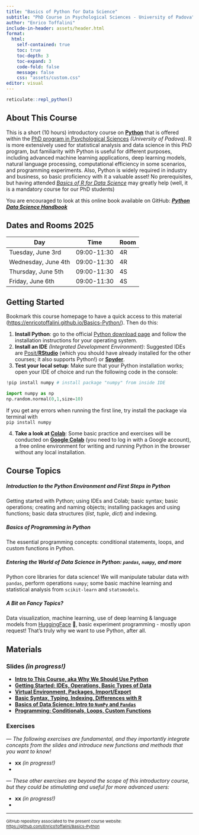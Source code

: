 ```yaml
---
title: "Basics of Python for Data Science"
subtitle: "PhD Course in Psychological Sciences - University of Padova"
author: "Enrico Toffalini"
include-in-header: assets/header.html
format: 
  html:
    self-contained: true
    toc: true   
    toc-depth: 3 
    toc-expand: 3 
    code-fold: false 
    message: false
    css: "assets/custom.css"
editor: visual
---
```


```r
reticulate::repl_python()
```

## About This Course

This is a short (10 hours) introductory course on <a href="https://www.python.org/" target=_blank>**Python**</a> that is offered within the <a href="https://dottorato.psy.unipd.it/en" target="_blank">PhD program in Psychological Sciences</a> *(University of Padova)*. R is more extensively used for statistical analysis and data science in this PhD program, but familiarity with Python is useful for different purposes, including advanced machine learning applications, deep learning models, natural language processing, computational efficiency in some scenarios, and programming experiments. Also, Python is widely required in industry and business, so basic proficiency with it a valuable asset! No prerequisites, but having attended <a href="https://enricotoffalini.github.io/Basics-R/" target="_blank">*Basics of R for Data Science*</a> may greatly help (well, it is a mandatory course for our PhD students)

You are encouraged to look at this online book available on GitHub: <a href="https://jakevdp.github.io/PythonDataScienceHandbook//" target="_blank">***Python Data Science Handbook***</a>

## Dates and Rooms 2025

| Day                 | Time        | Room |
|---------------------|-------------|------|
| Tuesday, June 3rd   | 09:00-11:30 | 4R   |
| Wednesday, June 4th | 09:00-11:30 | 4R   |
| Thursday, June 5th  | 09:00-11:30 | 4S   |
| Friday, June 6th    | 09:00-11:30 | 4S   |

## Getting Started

Bookmark this course homepage to have a quick access to this material (<a href="https://enricotoffalini.github.io/Basics-Python/">https://enricotoffalini.github.io/Basics-Python/</a>). Then do this:

1.  **Install Python**: go to the official <a href="https://www.python.org/downloads/" target="_blank">Python download page</a> and follow the installation instructions for your operating system.
2.  **Install an IDE** *(Integrated Development Environment)*: Suggested IDEs are <a href="https://posit.co/download/rstudio-desktop/" target="_blank">Posit/**RStudio**</a> (which you should have already installed for the other courses; it also supports Python!) or <a href="https://www.spyder-ide.org/" target="_blank">**Spyder**</a>.
3.  **Test your local setup**: Make sure that your Python installation works; open your IDE of choice and run the following code in the console:

```python
!pip install numpy # install package "numpy" from inside IDE

import numpy as np
np.random.normal(0,1,size=10)
```

If you get any errors when running the first line, try install the package via terminal with <br/> `pip install numpy`

4.  **Take a look at <a href="https://colab.research.google.com/" target="_blank">Colab</a>**: Some basic practice and exercises will be conducted on <a href="https://colab.research.google.com/" target="_blank">**Google Colab**</a> (you need to log in with a Google account), a free online environment for writing and running Python in the browser without any local installation.

## Course Topics

##### Introduction to the Python Environment and First Steps in Python

Getting started with Python; using IDEs and Colab; basic syntax; basic operations; creating and naming objects; installing packages and using functions; basic data structures (*list*, *tuple*, *dict*) and indexing.

##### Basics of Programming in Python

The essential programming concepts: conditional statements, loops, and custom functions in Python.

##### Entering the World of Data Science in Python: `pandas`, `numpy`, and more

Python core libraries for data science! We will manipulate tabular data with `pandas`, perform operations `numpy`; some basic machine learning and statistical analysis from `scikit-learn` and `statsmodels`.

##### A Bit on Fancy Topics?

Data visualization, machine learning, use of deep learning & language models from <a href="https://huggingface.co/" target="_blank">HuggingFace</a> 🤗, basic experiment programming - mostly upon request! That's truly why we want to use Python, after all.

## Materials

### Slides *(in progress!)*

- [**Intro to This Course, aka Why We Should Use Python**](Slides/00.IntroPython.html){target="_blank"}
- [**Getting Started: IDEs, Operations, Basic Types of Data**](Slides/01.GettingStartedPython.html){target="_blank"}
- [**Virtual Environment, Packages, Import/Export**](Slides/02.EnvironmentPython.html){target="_blank"}
- [**Basic Syntax, Typing, Indexing, Differences with R**](Slides/03.PythonRdifferences.html){target="_blank"}
- [**Basics of Data Science: Intro to `NumPy` and `Pandas`**](Slides/10.NumpyPandas.html){target="_blank"}
- [**Programming: Conditionals, Loops, Custom Functions**](Slides/20.Programming.html){target="_blank"}

### Exercises

*— The following exercises are fundamental, and they importantly integrate concepts from the slides and introduce new functions and methods that you want to know!*

-   **xx** *(in progress!)*
-   

*— These other exercises are beyond the scope of this introductory course, but they could be stimulating and useful for more advanced users:*

-   **xx** *(in progress!)*
-   

------------------------------------------------------------------------

::: {style="font-size:11px;"}
GitHub repository associated to the present course website: [https://github.com/EnricoToffalini/Basics-Python](https://github.com/EnricoToffalini/Basics-Python){target="_blank"}
:::
